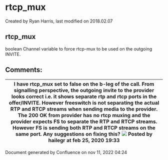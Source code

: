 
# rtcp_mux 

 Created by  Ryan Harris, last modified on 2018.02.07

## rtcp_mux

boolean Channel variable to force rtcp-mux to be used on the outgoing INVITE.

## Comments:

| I have rtcp\_mux set to false on the b-leg of the call. From signalling perspective, the outgoing invite to the provider looks correct i.e. it shows separate rtp and rtcp ports in the offer/INVITE. However freeswitch is not separating the actual RTP and RTCP streams when sending media to the provider. The 200 OK from provider has no rtcp muxing and the provider expects FS to separate the RTP and RTCP streams. However FS is sending both RTP and RTCP streams on the same port. Any suggestions on fixing this? ![](/images/icons/contenttypes/comment_16.png) Posted by hailegr at feb 25, 2020 19:33 |
| -------------------------------------------------------------------------------------------------------------------------------------------------------------------------------------------------------------------------------------------------------------------------------------------------------------------------------------------------------------------------------------------------------------------------------------------------------------------------------------------------------------------------------------------------------------------------------------------------------------------- |

Document generated by Confluence on nov 11, 2022 04:24
